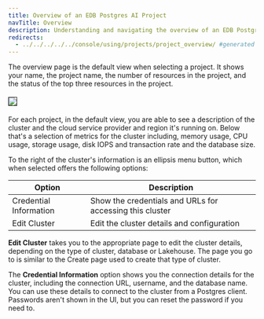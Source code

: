 ```yaml
---
title: Overview of an EDB Postgres AI Project
navTitle: Overview
description: Understanding and navigating the overview of an EDB Postgres AI Project
redirects:
  - ../../../../../console/using/projects/project_overview/ #generated for docs/hm/release-1.2
---
```


The overview page is the default view when selecting a project. It shows your name, the project name, the number of resources in the project, and the status of the top three resources in the project.

<img src="images/projectoverviewcluster.png" style="border:1px solid; margin: 5px auto 5px"/>

For each project, in the default view, you are able to see a description of the cluster and the cloud service provider and region it's running on. Below that's a selection of metrics for the cluster including, memory usage, CPU usage, storage usage, disk IOPS and transaction rate and the database size.

To the right of the cluster's information is an ellipsis menu button, which when selected offers the following options:

| Option                 | Description                                              |
|------------------------|----------------------------------------------------------|
| Credential Information | Show the credentials and URLs for accessing this cluster |
| Edit Cluster           | Edit the cluster details and configuration               |

**Edit Cluster** takes you to the appropriate page to edit the cluster details, depending on the type of cluster, database or Lakehouse. The page you go to is similar to the Create page used to create that type of cluster.

The **Credential Information** option shows you the connection details for the cluster, including the connection URL, username, and the database name. You can use these details to connect to the cluster from a Postgres client. Passwords aren't shown in the UI, but you can reset the password if you need to.


